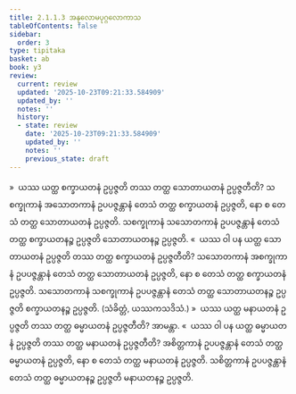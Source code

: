 ```yaml
---
title: 2.1.1.3 အနုလောမပုဂ္ဂလောကာသ
tableOfContents: false
sidebar:
  order: 3
type: tipitaka
basket: ab
book: y3
review:
  current: review
  updated: '2025-10-23T09:21:33.584909'
  updated_by: ''
  notes: ''
  history:
  - state: review
    date: '2025-10-23T09:21:33.584909'
    updated_by: ''
    notes: ''
    previous_state: draft
---
```



<ReviewStatus review={frontmatter.review} showDetails={true} />

<HypothesisAnnotation frontmatter={frontmatter} />

<DynamicBreadcrumb />

<Division number="26" book="y3" e="ch" v="33" p="85">

<Paragraph number="403" book="y3">
»  ယဿ ယတ္ထ စက္ခာယတနံ ဥပ္ပဇ္ဇတိ တဿ တတ္ထ သောတာယတနံ ဥပ္ပဇ္ဇတီတိ?
</Paragraph>

<Paragraph number="404" book="y3">
သစက္ခုကာနံ အသောတကာနံ ဥပပဇ္ဇန္တာနံ တေသံ တတ္ထ စက္ခာယတနံ ဥပ္ပဇ္ဇတိ, နော စ တေသံ တတ္ထ သောတာယတနံ ဥပ္ပဇ္ဇတိ. သစက္ခုကာနံ သသောတကာနံ ဥပပဇ္ဇန္တာနံ တေသံ တတ္ထ စက္ခာယတနဉ္စ ဥပ္ပဇ္ဇတိ သောတာယတနဉ္စ ဥပ္ပဇ္ဇတိ.
</Paragraph>

<Paragraph number="405" book="y3">
«  ယဿ ဝါ ပန ယတ္ထ သောတာယတနံ ဥပ္ပဇ္ဇတိ တဿ တတ္ထ စက္ခာယတနံ ဥပ္ပဇ္ဇတီတိ?
</Paragraph>

<Paragraph number="406" book="y3">
သသောတကာနံ အစက္ခုကာနံ ဥပပဇ္ဇန္တာနံ တေသံ တတ္ထ သောတာယတနံ ဥပ္ပဇ္ဇတိ, နော စ တေသံ တတ္ထ စက္ခာယတနံ ဥပ္ပဇ္ဇတိ. သသောတကာနံ သစက္ခုကာနံ ဥပပဇ္ဇန္တာနံ တေသံ တတ္ထ သောတာယတနဉ္စ ဥပ္ပဇ္ဇတိ စက္ခာယတနဉ္စ ဥပ္ပဇ္ဇတိ. (သံခိတ္တံ, ယဿကသဒိသံ.)
</Paragraph>

</Division>
<Division number="27" book="y3" e="ch" v="33" p="86">

<Paragraph number="407" book="y3">
»  ယဿ ယတ္ထ မနာယတနံ ဥပ္ပဇ္ဇတိ တဿ တတ္ထ ဓမ္မာယတနံ ဥပ္ပဇ္ဇတီတိ? အာမန္တာ.
</Paragraph>

<Paragraph number="408" book="y3">
«  ယဿ ဝါ ပန ယတ္ထ ဓမ္မာယတနံ ဥပ္ပဇ္ဇတိ တဿ တတ္ထ မနာယတနံ ဥပ္ပဇ္ဇတီတိ?
</Paragraph>

<Paragraph number="409" book="y3">
အစိတ္တကာနံ ဥပပဇ္ဇန္တာနံ တေသံ တတ္ထ ဓမ္မာယတနံ ဥပ္ပဇ္ဇတိ, နော စ တေသံ တတ္ထ မနာယတနံ ဥပ္ပဇ္ဇတိ. သစိတ္တကာနံ ဥပပဇ္ဇန္တာနံ တေသံ တတ္ထ ဓမ္မာယတနဉ္စ ဥပ္ပဇ္ဇတိ မနာယတနဉ္စ ဥပ္ပဇ္ဇတိ.
</Paragraph>
</Division>